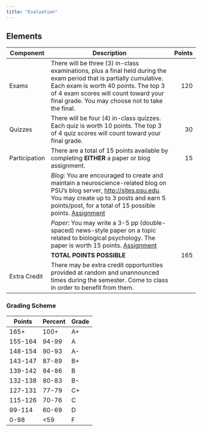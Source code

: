 ```yaml
---
title: "Evaluation"
---
```


## Elements

| Component | Description                                  | Points |
|-----------|----------------------------------------------|--------:|
| Exams     |There will be three (3) in-class examinations, plus a final held during the exam period that is partially cumulative. Each exam is worth 40 points. The top 3 of 4 exam scores will count toward your final grade. You may choose not to take the final. | 120 |
| Quizzes | There will be four (4) in-class quizzes. Each quiz is worth 10 points. The top 3 of 4 quiz scores will count toward your final grade. | 30 |
| Participation | There are a total of 15 points available by completing **EITHER** a paper or blog assignment. | 15 |
|  |   *Blog*: You are encouraged to create and maintain a neuroscience-related blog on PSU’s blog server, <http://sites.psu.edu>. You may create up to 3 posts and earn 5 points/post, for a total of 15 possible points. [Assignment](blog-assignment.html) | |
| |  *Paper*: You may write a 3-5 pp (double-spaced) news-style paper on a topic related to biological psychology. The paper is worth 15 points. [Assignment](paper-assignment.html)| |
| | **TOTAL POINTS POSSIBLE** | 165 |
| Extra Credit | There may be extra credit opportunities provided at random and unannounced times during the semester. Come to class in order to benefit from them.| |

<!-- [Score histograms](grades.html) for this term. -->

### Grading Scheme

| Points  | Percent | Grade |
|---------|---------|-------|
| 165+    | 100+    | A+    |
| 155-164 | 94-99   | A     |
| 148-154 | 90-93   | A-    |
| 143-147 | 87-89   | B+    |
| 139-142 | 84-86   | B     |
| 132-138 | 80-83   | B-    |
| 127-131 | 77-79   | C+    |
| 115-126 | 70-76   | C     |
| 99-114  | 60-69   | D     |
| 0-98    | <59     | F     |
